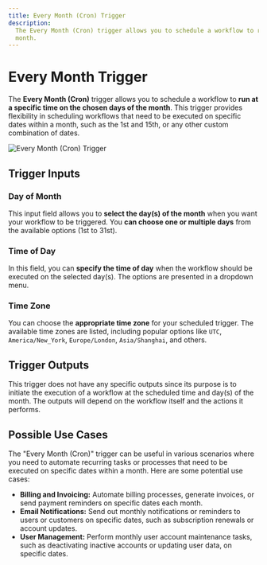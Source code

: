 ```yaml
---
title: Every Month (Cron) Trigger
description:
  The Every Month (Cron) trigger allows you to schedule a workflow to run at a specific time on the chosen days of the
  month.
---
```



# Every Month Trigger

The **Every Month (Cron)** trigger allows you to schedule a workflow to **run at a specific time on the chosen days of
the month**. This trigger provides flexibility in scheduling workflows that need to be executed on specific dates within
a month, such as the 1st and 15th, or any other custom combination of dates.

<Image src={everyMonth} alt='Every Month (Cron) Trigger' width={1200} />

## Trigger Inputs

### Day of Month

This input field allows you to **select the day(s) of the month** when you want your workflow to be triggered. You **can
choose one or multiple days** from the available options (1st to 31st).

### Time of Day

In this field, you can **specify the time of day** when the workflow should be executed on the selected day(s). The
options are presented in a dropdown menu.

### Time Zone

You can choose the **appropriate time zone** for your scheduled trigger. The available time zones are listed, including
popular options like `UTC`, `America/New_York`, `Europe/London`, `Asia/Shanghai`, and others.

## Trigger Outputs

This trigger does not have any specific outputs since its purpose is to initiate the execution of a workflow at the
scheduled time and day(s) of the month. The outputs will depend on the workflow itself and the actions it performs.

## Possible Use Cases

The "Every Month (Cron)" trigger can be useful in various scenarios where you need to automate recurring tasks or
processes that need to be executed on specific dates within a month. Here are some potential use cases:

- **Billing and Invoicing:** Automate billing processes, generate invoices, or send payment reminders on specific dates
  each month.
- **Email Notifications:** Send out monthly notifications or reminders to users or customers on specific dates, such as
  subscription renewals or account updates.
- **User Management:** Perform monthly user account maintenance tasks, such as deactivating inactive accounts or
  updating user data, on specific dates.
